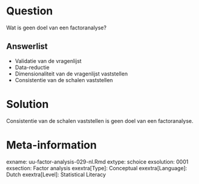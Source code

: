 
Question
========
  
Wat is geen doel van een factoranalyse?

  
Answerlist
----------
* Validatie van de vragenlijst
* Data-reductie
* Dimensionaliteit van de vragenlijst vaststellen
* Consistentie van de schalen vaststellen


Solution
========
  
Consistentie van de schalen vaststellen is geen doel van een factoranalyse.

Meta-information
================
exname: uu-factor-analysis-029-nl.Rmd
extype: schoice
exsolution: 0001
exsection: Factor analysis
exextra[Type]: Conceptual
exextra[Language]: Dutch
exextra[Level]: Statistical Literacy
